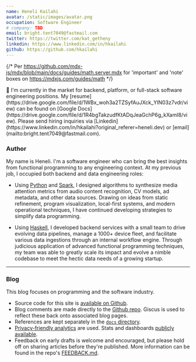 ```yaml
---
name: Heneli Kailahi
avatar: /static/images/avatar.png
occupation: Software Engineer
# company: TBD
email: bright.tent7049@fastmail.com
twitter: https://twitter.com/kat_getheny
linkedin: https://www.linkedin.com/in/hkailahi
github: https://github.com/hkailahi
---
```

{/* Per https://github.com/mdx-js/mdx/blob/main/docs/guides/math.server.mdx for 'important' and 'note' boxes on https://mdxjs.com/guides/math */}

<Note type='info'>
👋 I'm currently in the market for backend, platform, or full-stack software engineering positions. My [resume](https://drive.google.com/file/d/1WBx_woh3a2TZSyfAuJXck_YIN03z7vdr/view) can be found on [Google Docs](https://drive.google.com/file/d/1R4bgTakzudfKtADqJeaGchP6g_kXamI8/view). Please send hiring inquiries via [Linkedin](https://www.linkedin.com/in/hkailahi?original_referer=heneli.dev) or [email](mailto:bright.tent7049@fastmail.com).
</Note>

### Author

My name is Heneli. I'm a software engineer who can bring the best insights from functional programming to any engineering context. At my previous job, I occupied both backend and data engineering roles:

* Using [Python](https://www.python.org/) and [Spark](https://spark.apache.org/), I designed algorithms to synthesize media attention metrics from audio content recognition, CV models, ad metadata, and other data sources. Drawing on ideas from static refinement, program visualization, local-first systems, and modern operational techniques, I have continued developing strategies to simplify data programming.

* Using [Haskell](https://www.haskell.org/), I developed backend services with a small team to drive evolving data pipelines, manage a 1000+ device fleet, and facilitate various data ingestions through an internal workflow engine. Through judicious application of advanced functional programming techniques, my team was able to greatly scale its impact and evolve a nimble codebase to meet the hectic data needs of a growing startup.

---

### Blog

This blog focuses on programming and the software industry.

- Source code for this site is [available on Github](https://github.com/hkailahi/heneli.dev).
- Blog comments are made directly to the [Github repo](https://github.com/hkailahi/heneli.dev/discussions). Giscus is used to reflect these back onto associated blog pages.
- References are kept separately in the [`docs` directory](https://github.com/hkailahi/heneli.dev/tree/main/docs).
- [Privacy-friendly analytics](https://plausible.io/privacy-focused-web-analytics) are used. Stats and dashboards [publicly available](https://plausible.io/heneli.dev/).
- Feedback on early drafts is welcome and encouraged, but please hold off on sharing articles before they're published. More information can be found in the repo's [FEEDBACK.md](https://github.com/hkailahi/heneli.dev/blob/main/FEEDBACK.md).
